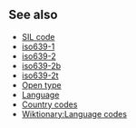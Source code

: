 ==See also==
*[[SIL code]]
*[[iso639-1]]
*[[iso639-2]]
*[[iso639-2b]]
*[[iso639-2t]]
*[[Open type]]
*[[Language]]
*[[Country code]]s
*[[Wiktionary:Language codes]]